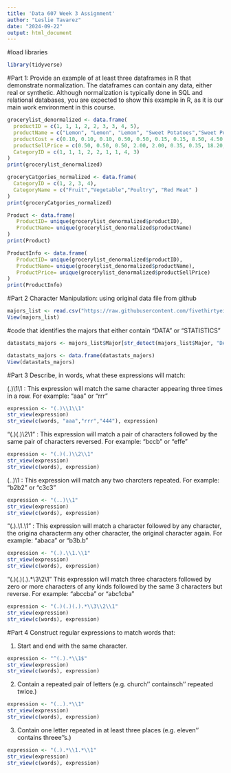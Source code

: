```yaml
---
title: 'Data 607 Week 3 Assignment'
author: "Leslie Tavarez"
date: "2024-09-22"
output: html_document
---
```

#load libraries 
```r
library(tidyverse)
```
#Part 1: Provide an example of at least three dataframes in R that demonstrate normalization. The dataframes can contain any data, either real or synthetic. Although normalization is typically done in SQL and relational databases, you are expected to show this example in R, as it is our main work environment in this course.

```R
grocerylist_denormalized <- data.frame(
  productID = c(1, 1, 1, 2, 2, 3, 3, 4, 5),
  productName = c("Lemon", "Lemon", "Lemon", "Sweet Potatoes","Sweet Potatoes", "Lime","Lime", "Steak", "Chicken"),
  productCost = c(0.10, 0.10, 0.10, 0.50, 0.50, 0.15, 0.15, 8.50, 4.50 ),
  productSellPrice = c(0.50, 0.50, 0.50, 2.00, 2.00, 0.35, 0.35, 18.20, 9.97),
  CategoryID = c(1, 1, 1, 2, 2, 1, 1, 4, 3)
)
print(grocerylist_denormalized)
```

```r
groceryCatgories_normalized <- data.frame(
  CategoryID = c(1, 2, 3, 4),
  CategoryName = c("Fruit","Vegetable","Poultry", "Red Meat" )
)
print(groceryCatgories_normalized)
```

```r
Product <- data.frame(
   ProductID= unique(grocerylist_denormalized$productID),
   ProductName= unique(grocerylist_denormalized$productName)
)
print(Product)
```

```r
ProductInfo <- data.frame(
   ProductID= unique(grocerylist_denormalized$productID),
   ProductName= unique(grocerylist_denormalized$productName), 
   ProductPrice= unique(grocerylist_denormalized$productSellPrice)
)
print(ProductInfo)
```

#Part 2 Character Manipulation: using original data file from github

```r
majors_list <- read.csv("https://raw.githubusercontent.com/fivethirtyeight/data/refs/heads/master/college-majors/majors-list.csv")
View(majors_list)
```

#code that identifies the majors that either contain "DATA" or "STATISTICS"

```r
datastats_majors <- majors_list$Major[str_detect(majors_list$Major, "DATA|STATISTICS")]

datastats_majors <- data.frame(datastats_majors)
View(datastats_majors)
```

#Part 3 Describe, in words, what these expressions will match:

(.)\\1\\1 : This expression will match the same character appearing three times in a row. For example: "aaa" or "rrr"

```r
expression <- "(.)\\1\\1"
str_view(expression)
str_view(c(words, "aaa","rrr","444"), expression) 
```

"(.)(.)\\2\\1" : This expression will match a pair of characters followed by the same pair of characters reversed. For example: "bccb" or "effe"

```r
expression <- "(.)(.)\\2\\1"
str_view(expression)
str_view(c(words), expression) 
```

(..)\\1 : This expression will match any two charcters repeated. For example: "b2b2" or "c3c3"

```r
expression <- "(..)\\1"
str_view(expression)
str_view(c(words), expression)
```

"(.).\\1.\\1" : This expression will match a character followed by any character, the origina characterm any other character, the original character again. For example: "abaca" or "b3b.b"

```r
expression <- "(.).\\1.\\1"
str_view(expression)
str_view(c(words), expression)
```

"(.)(.)(.).\*\\3\\2\\1" This expression will match three characters followed by zero or more characters of any kinds followed by the same 3 characters but reverse. For example: "abccba" or "abc1cba"

```r
expression <- "(.)(.)(.).*\\3\\2\\1"
str_view(expression)
str_view(c(words), expression)
```

#Part 4 Construct regular expressions to match words that:

1.  Start and end with the same character.

```r
expression <- "^(.).*\\1$"
str_view(expression)
str_view(c(words), expression)
```

2.  Contain a repeated pair of letters (e.g. church'' containsch’’ repeated twice.)

```r
expression <- "(..).*\\1"
str_view(expression)
str_view(c(words), expression)
```

3.  Contain one letter repeated in at least three places (e.g. eleven'' contains threee’’s.)

```r
expression <- "(.).*\\1.*\\1"
str_view(expression)
str_view(c(words), expression)
```
